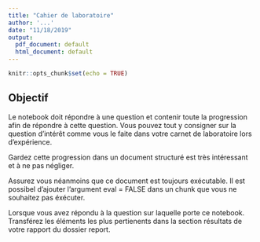 ```yaml
---
title: "Cahier de laboratoire"
author: '...'
date: "11/18/2019"
output:
  pdf_document: default
  html_document: default
---
```


```r
knitr::opts_chunk$set(echo = TRUE)
```

## Objectif

Le notebook doit répondre à une question et contenir toute la progression afin de répondre à cette question. Vous pouvez tout y consigner sur la question d'intérêt comme vous le faite dans votre carnet de laboratoire lors d'expérience.

Gardez cette progression dans un document structuré est très intéressant et à ne pas négliger. 

Assurez vous néanmoins que ce document est toujours exécutable. Il est possibel d'ajouter l'argument eval = FALSE dans un chunk que vous ne souhaitez pas éxécuter. 

Lorsque vous avez répondu à la question sur laquelle porte ce notebook. Transférez les éléments les plus pertienents dans la section résultats de votre rapport du dossier report.
